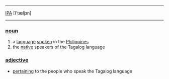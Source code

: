 ----
[[IPA]] [I'tæljзn]
----

===[[noun]] ===

# a [[language]] [[speak|spoken]] in the [[Philippines]]
# the [[native]] speakers of the Tagalog language

===[[adjective]]===

*[[pertain|pertaining]] to the people who speak the Tagalog language
